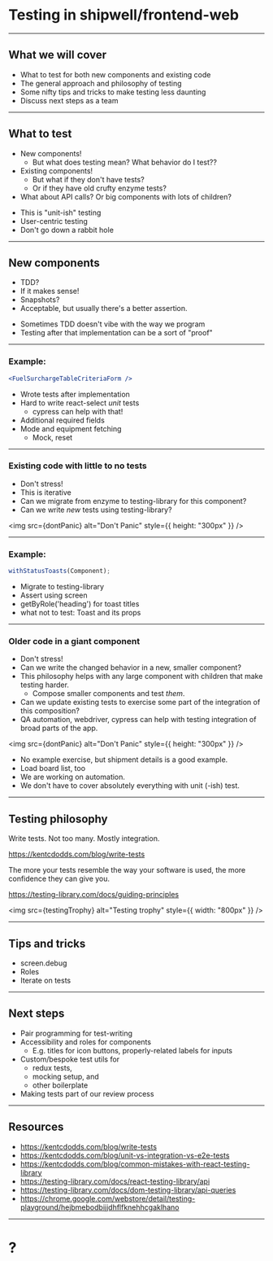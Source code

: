 

# Testing in shipwell/frontend-web

---

## What we will cover

<Steps>


- What to test for both new components and existing code
- The general approach and philosophy of testing
- Some nifty tips and tricks to make testing less daunting
- Discuss next steps as a team

</Steps>


---

## What to test

<Steps>


- New components!
  - But what does testing mean? What behavior do I test??
- Existing components!
  - But what if they don't have tests?
  - Or if they have old crufty enzyme tests?
- What about API calls? Or big components with lots of children?

</Steps>


<Notes>


- This is "unit-ish" testing
- User-centric testing
- Don't go down a rabbit hole

</Notes>


---

## New components

<Steps>


- TDD?
- If it makes sense!
- Snapshots?
- Acceptable, but usually there's a better assertion.

</Steps>


<Notes>


- Sometimes TDD doesn't vibe with the way we program
- Testing after that implementation can be a sort of "proof"

</Notes>


---

### Example:

```jsx
<FuelSurchargeTableCriteriaForm />
```

<Notes>


- Wrote tests after implementation
- Hard to write react-select _unit_ tests
  - cypress can help with that!
- Additional required fields
- Mode and equipment fetching
  - Mock, reset

</Notes>


---


### Existing code with little to no tests

<Steps>


- Don't stress!
- This is iterative
- Can we migrate from enzyme to testing-library for this component?
- Can we write _new_ tests using testing-library?

</Steps>


<img src={dontPanic} alt="Don't Panic" style={{ height: "300px" }} />

---

### Example:

```js
withStatusToasts(Component);
```

<Notes>


- Migrate to testing-library
- Assert using screen
- getByRole('heading') for toast titles
- what not to test: Toast and its props

</Notes>


---

### Older code in a giant component

<Steps>


- Don't stress!
- Can we write the changed behavior in a new, smaller component?
- This philosophy helps with any large component with children that make testing harder.
  - Compose smaller components and test _them_.
- Can we update existing tests to exercise some part of the integration of this composition?
- QA automation, webdriver, cypress can help with testing integration of broad parts of the app.

</Steps>


<img src={dontPanic} alt="Don't Panic" style={{ height: "300px" }} />

<Notes>


- No example exercise, but shipment details is a good example.
- Load board list, too
- We are working on automation.
- We don't have to cover absolutely everything with unit (-ish) test.

</Notes>


---


## Testing philosophy

Write tests. Not too many. Mostly integration.

https://kentcdodds.com/blog/write-tests

The more your tests resemble the way your software is used, the more confidence they can give you.

https://testing-library.com/docs/guiding-principles

<img src={testingTrophy} alt="Testing trophy" style={{ width: "800px" }} />

---

## Tips and tricks

- screen.debug
- Roles
- Iterate on tests

---

## Next steps

<Steps>


- Pair programming for test-writing
- Accessibility and roles for components
  - E.g. titles for icon buttons, properly-related labels for inputs
- Custom/bespoke test utils for
  - redux tests,
  - mocking setup, and
  - other boilerplate
- Making tests part of our review process

</Steps>


---

## Resources

- https://kentcdodds.com/blog/write-tests
- https://kentcdodds.com/blog/unit-vs-integration-vs-e2e-tests
- https://kentcdodds.com/blog/common-mistakes-with-react-testing-library
- https://testing-library.com/docs/react-testing-library/api
- https://testing-library.com/docs/dom-testing-library/api-queries
- https://chrome.google.com/webstore/detail/testing-playground/hejbmebodbijjdhflfknehhcgaklhano

---

# ?
